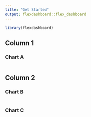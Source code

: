```yaml
---
title: "Get Started"
output: flexdashboard::flex_dashboard
---
```


```r
library(flexdashboard)
```

Column 1
--------------------------------------------------

### Chart A

```r
```

Column 2
--------------------------------------------------

### Chart B

```r
```

### Chart C

```r
```

